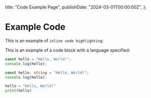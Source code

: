   title: "Code Example Page",
  publishDate: "2024-03-01T00:00:00Z",
};

# Example Code

This is an example of `inline code highlighting`:

This is an example of a code block with a language specified:

```javascript
const hello = "Hello, World!";
console.log(hello);
```

```typescript
const hello: string = "Hello, World!";
console.log(hello);
```

```python
hello = "Hello, World!"
print(hello)
```
